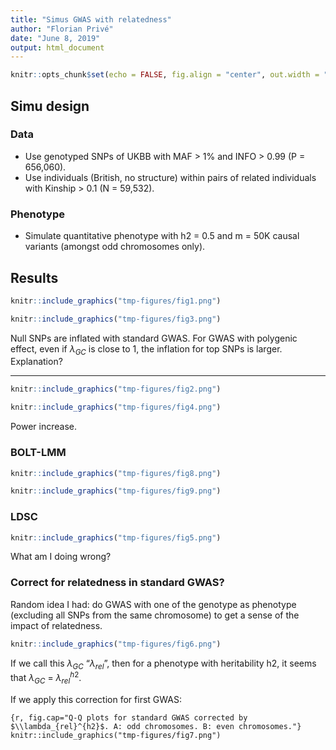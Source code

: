 ```yaml
---
title: "Simus GWAS with relatedness"
author: "Florian Privé"
date: "June 8, 2019"
output: html_document
---
```


```r
knitr::opts_chunk$set(echo = FALSE, fig.align = "center", out.width = "80%")
```

## Simu design

### Data

- Use genotyped SNPs of UKBB with MAF > 1% and INFO > 0.99 (P = 656,060).
- Use individuals (British, no structure) within pairs of related individuals with Kinship > 0.1 (N = 59,532).

### Phenotype

- Simulate quantitative phenotype with h2 = 0.5 and m = 50K causal variants (amongst odd chromosomes only).

## Results

```r
knitr::include_graphics("tmp-figures/fig1.png")
```

```r
knitr::include_graphics("tmp-figures/fig3.png")
```

Null SNPs are inflated with standard GWAS. For GWAS with polygenic effect, even if $\lambda_{GC}$ is close to 1, the inflation for top SNPs is larger. Explanation?

***

```r
knitr::include_graphics("tmp-figures/fig2.png")
```

```r
knitr::include_graphics("tmp-figures/fig4.png")
```

Power increase.

### BOLT-LMM

```r
knitr::include_graphics("tmp-figures/fig8.png")
```

```r
knitr::include_graphics("tmp-figures/fig9.png")
```

### LDSC

```r
knitr::include_graphics("tmp-figures/fig5.png")
```

What am I doing wrong?

### Correct for relatedness in standard GWAS?

Random idea I had: do GWAS with one of the genotype as phenotype (excluding all SNPs from the same chromosome) to get a sense of the impact of relatedness.

```r
knitr::include_graphics("tmp-figures/fig6.png")
```

If we call this $\lambda_{GC}$ "$\lambda_{rel}$", then for a phenotype with heritability h2, it seems that $\lambda_{GC}$ = $\lambda_{rel}^{h2}$.

If we apply this correction for first GWAS:

```{r, fig.cap="Q-Q plots for standard GWAS corrected by $\\lambda_{rel}^{h2}$. A: odd chromosomes. B: even chromosomes."}
knitr::include_graphics("tmp-figures/fig7.png")
```
